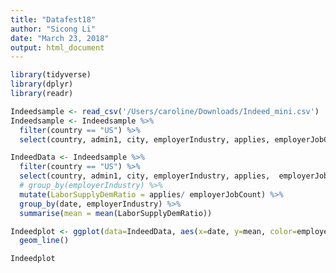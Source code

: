 ```yaml
---
title: "Datafest18"
author: "Sicong Li"
date: "March 23, 2018"
output: html_document
---
```


```r
library(tidyverse)
library(dplyr)
library(readr)
```

```r
Indeedsample <- read_csv('/Users/caroline/Downloads/Indeed_mini.csv')
Indeedsample <- Indeedsample %>%
  filter(country == "US") %>%
  select(country, admin1, city, employerIndustry, applies, employerJobCount, candStatusReviewedCount, jobagedays, date)
```

```r
IndeedData <- Indeedsample %>%
  filter(country == "US") %>%
  select(country, admin1, city, employerIndustry, applies,  employerJobCount, candStatusReviewedCount, jobagedays, date) %>%
  # group_by(employerIndustry) %>%
  mutate(LaborSupplyDemRatio = applies/ employerJobCount) %>%
  group_by(date, employerIndustry) %>%
  summarise(mean = mean(LaborSupplyDemRatio))

Indeedplot <- ggplot(data=IndeedData, aes(x=date, y=mean, color=employerIndustry)) +
  geom_line()

Indeedplot
```


